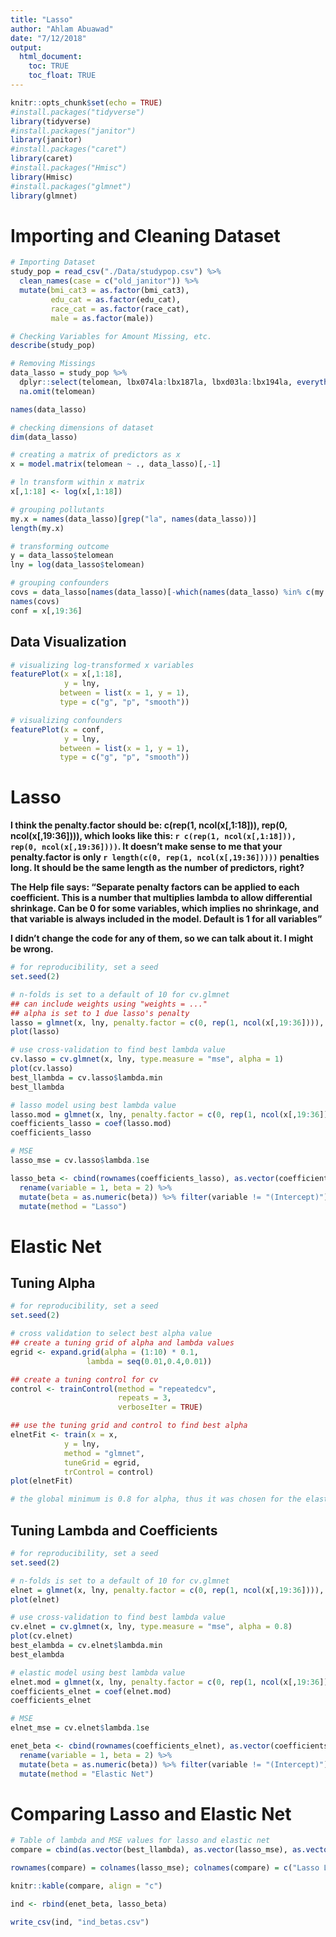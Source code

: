 ```yaml
---
title: "Lasso"
author: "Ahlam Abuawad"
date: "7/12/2018"
output: 
  html_document:
    toc: TRUE
    toc_float: TRUE
---
```


```r
knitr::opts_chunk$set(echo = TRUE)
#install.packages("tidyverse")
library(tidyverse)
#install.packages("janitor")
library(janitor)
#install.packages("caret")
library(caret)
#install.packages("Hmisc")
library(Hmisc)
#install.packages("glmnet")
library(glmnet)
```

# Importing and Cleaning Dataset

```r
# Importing Dataset
study_pop = read_csv("./Data/studypop.csv") %>% 
  clean_names(case = c("old_janitor")) %>% 
  mutate(bmi_cat3 = as.factor(bmi_cat3),
         edu_cat = as.factor(edu_cat),
         race_cat = as.factor(race_cat),
         male = as.factor(male)) 

# Checking Variables for Amount Missing, etc.
describe(study_pop)

# Removing Missings
data_lasso = study_pop %>% 
  dplyr::select(telomean, lbx074la:lbx187la, lbxd03la:lbx194la, everything(), -seqn) %>% 
  na.omit(telomean)

names(data_lasso)

# checking dimensions of dataset
dim(data_lasso)

# creating a matrix of predictors as x
x = model.matrix(telomean ~ ., data_lasso)[,-1]

# ln transform within x matrix
x[,1:18] <- log(x[,1:18])

# grouping pollutants
my.x = names(data_lasso)[grep("la", names(data_lasso))]
length(my.x)

# transforming outcome
y = data_lasso$telomean
lny = log(data_lasso$telomean)

# grouping confounders
covs = data_lasso[names(data_lasso)[-which(names(data_lasso) %in% c(my.x, "telomean", "seqn"))]]
names(covs)
conf = x[,19:36]
```

## Data Visualization

```r
# visualizing log-transformed x variables
featurePlot(x = x[,1:18],
            y = lny,
           between = list(x = 1, y = 1), 
           type = c("g", "p", "smooth"))

# visualizing confounders
featurePlot(x = conf,
            y = lny,
           between = list(x = 1, y = 1), 
           type = c("g", "p", "smooth"))
```

# Lasso

**I think the penalty.factor should be: c(rep(1, ncol(x[,1:18])), rep(0, ncol(x[,19:36]))), which looks like this: `r c(rep(1, ncol(x[,1:18])), rep(0, ncol(x[,19:36])))`. It doesn't make sense to me that your penalty.factor is only `r length(c(0, rep(1, ncol(x[,19:36]))))` penalties long. It should be the same length as the number of predictors, right?**

**The Help file says: "Separate penalty factors can be applied to each coefficient. This is a number that multiplies lambda to allow differential shrinkage. Can be 0 for some variables, which implies no shrinkage, and that variable is always included in the model. Default is 1 for all variables"**

**I didn't change the code for any of them, so we can talk about it. I might be wrong.**


```r
# for reproducibility, set a seed
set.seed(2)

# n-folds is set to a default of 10 for cv.glmnet
## can include weights using "weights = ..."
## alpha is set to 1 due lasso's penalty
lasso = glmnet(x, lny, penalty.factor = c(0, rep(1, ncol(x[,19:36]))), alpha = 1)
plot(lasso)

# use cross-validation to find best lambda value
cv.lasso = cv.glmnet(x, lny, type.measure = "mse", alpha = 1)
plot(cv.lasso)
best_llambda = cv.lasso$lambda.min
best_llambda

# lasso model using best lambda value
lasso.mod = glmnet(x, lny, penalty.factor = c(0, rep(1, ncol(x[,19:36]))), alpha = 1, lambda = best_llambda)
coefficients_lasso = coef(lasso.mod)
coefficients_lasso

# MSE
lasso_mse = cv.lasso$lambda.1se
```

```r
lasso_beta <- cbind(rownames(coefficients_lasso), as.vector(coefficients_lasso)) %>% as.tibble() %>% 
  rename(variable = 1, beta = 2) %>% 
  mutate(beta = as.numeric(beta)) %>% filter(variable != "(Intercept)") %>% 
  mutate(method = "Lasso")
```

# Elastic Net

## Tuning Alpha

```r
# for reproducibility, set a seed
set.seed(2)

# cross validation to select best alpha value
## create a tuning grid of alpha and lambda values
egrid <- expand.grid(alpha = (1:10) * 0.1, 
                 lambda = seq(0.01,0.4,0.01))

## create a tuning control for cv
control <- trainControl(method = "repeatedcv", 
                        repeats = 3, 
                        verboseIter = TRUE)

## use the tuning grid and control to find best alpha
elnetFit <- train(x = x, 
            y = lny,
            method = "glmnet",
            tuneGrid = egrid,
            trControl = control)
plot(elnetFit)

# the global minimum is 0.8 for alpha, thus it was chosen for the elastic net
```

## Tuning Lambda and Coefficients

```r
# for reproducibility, set a seed
set.seed(2)

# n-folds is set to a default of 10 for cv.glmnet
elnet = glmnet(x, lny, penalty.factor = c(0, rep(1, ncol(x[,19:36]))), alpha = 0.8)
plot(elnet)

# use cross-validation to find best lambda value
cv.elnet = cv.glmnet(x, lny, type.measure = "mse", alpha = 0.8)
plot(cv.elnet)
best_elambda = cv.elnet$lambda.min
best_elambda

# elastic model using best lambda value
elnet.mod = glmnet(x, lny, penalty.factor = c(0, rep(1, ncol(x[,19:36]))), alpha = 0.8, lambda = best_elambda)
coefficients_elnet = coef(elnet.mod)
coefficients_elnet

# MSE
elnet_mse = cv.elnet$lambda.1se
```

```r
enet_beta <- cbind(rownames(coefficients_elnet), as.vector(coefficients_elnet)) %>% as.tibble() %>% 
  rename(variable = 1, beta = 2) %>% 
  mutate(beta = as.numeric(beta)) %>% filter(variable != "(Intercept)") %>% 
  mutate(method = "Elastic Net")
```

# Comparing Lasso and Elastic Net

```r
# Table of lambda and MSE values for lasso and elastic net
compare = cbind(as.vector(best_llambda), as.vector(lasso_mse), as.vector(best_elambda), as.vector(elnet_mse))

rownames(compare) = colnames(lasso_mse); colnames(compare) = c("Lasso Lambda", "Lasso MSE", "Elastic Lambda", "Elastic Net MSE")

knitr::kable(compare, align = "c")
```

```r
ind <- rbind(enet_beta, lasso_beta)

write_csv(ind, "ind_betas.csv")
```